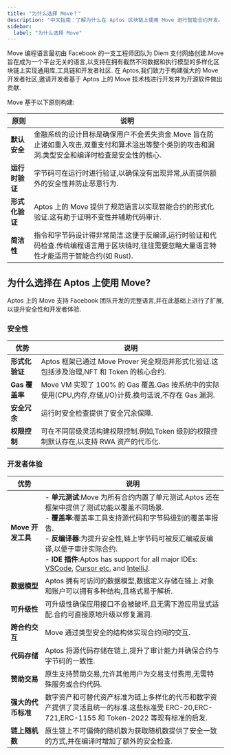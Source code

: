 ```yaml
---
title: "为什么选择 Move？"
description: "中文指南：了解为什么在 Aptos 区块链上使用 Move 进行智能合约开发。"
sidebar:
  label: "为什么选择 Move"
---
```


Move 编程语言最初由 Facebook 的一支工程师团队为 Diem 支付网络创建.Move 旨在成为一个平台无关的语言,以支持在拥有截然不同数据和执行模型的多样化区块链上实现通用库,工具链和开发者社区.
在 Aptos,我们致力于构建强大的 Move 开发者社区,邀请开发者基于 Aptos 上的 Move 技术栈进行开发并为开源软件做出贡献.

Move 基于以下原则构建:

| **原则**    | **说明**                                                                       |
| --------- | ---------------------------------------------------------------------------- |
| **默认安全**  | 金融系统的设计目标是确保用户不会丢失资金.Move 旨在防止诸如重入攻击,双重支付和算术溢出等整个类别的攻击和漏洞.类型安全和编译时检查是安全性的核心. |
| **运行时验证** | 字节码可在运行时进行验证,以确保没有出现异常,从而提供额外的安全性并防止恶意行为.                                    |
| **形式化验证** | Aptos 上的 Move 提供了规范语言以实现智能合约的形式化验证.这有助于证明不变性并辅助代码审计.                         |
| **简洁性**   | 指令和字节码设计得非常简洁.这便于反编译,运行时验证和代码检查.传统编程语言用于区块链时,往往需要忽略大量语言特性才能适用于智能合约(如 Rust).  |

## 为什么选择在 Aptos 上使用 Move?

Aptos 上的 Move 支持 Facebook 团队开发的完整语言,并在此基础上进行了扩展,以提升安全性和开发者体验.

### 安全性

| **优势**      | **说明**                                                                    |
| ----------- | ------------------------------------------------------------------------- |
| **形式化验证**   | Aptos 框架已通过 Move Prover 完全规范并形式化验证.这包括涉及治理,NFT 和 Token 的核心合约.             |
| **Gas 覆盖率** | Move VM 实现了 100% 的 Gas 覆盖.Gas 按系统中的实际使用(CPU,内存,存储,I/O)计费.换句话说,不存在 Gas 漏洞. |
| **安全冗余**    | 运行时安全检查提供了安全冗余保障.                                                         |
| **权限控制**    | 可在不同层级灵活构建权限控制.例如,Token 级别的权限控制默认存在,以支持 RWA 资产的代币化.                       |

### 开发者体验

| **优势**        | **说明**                                                                                                                                                                                                                                                                                                                                                                                                                                            |
| ------------- | ------------------------------------------------------------------------------------------------------------------------------------------------------------------------------------------------------------------------------------------------------------------------------------------------------------------------------------------------------------------------------------------------------------------------------------------------- |
| **Move 开发工具** | - **单元测试**:Move 为所有合约内置了单元测试.Aptos 还在框架中提供了测试功能以覆盖不同场景.<br /> - **覆盖率**:覆盖率工具支持源代码和字节码级别的覆盖率报告.<br /> - **反编译器**:为提升安全性,链上字节码可被反汇编或反编译,以便于审计实际合约.<br /> - **IDE 插件**:Aptos has support for all major IDEs: [VSCode](https://marketplace.visualstudio.com/items?itemName=AptosLabs.move-on-aptos), [Cursor etc.](https://open-vsx.org/extension/aptoslabs/move-on-aptos) and [IntelliJ](https://plugins.jetbrains.com/plugin/14721-move-on-aptos). |
| **数据模型**      | Aptos 拥有可访问的数据模型,数据定义存储在链上.对象和账户可以拥有多种结构,且格式易于解析.                                                                                                                                                                                                                                                                                                                                                                                                 |
| **可升级性**      | 可升级性确保应用接口不会被破坏,且无需下游应用显式适配.合约可直接原地升级以修复漏洞.                                                                                                                                                                                                                                                                                                                                                                                                       |
| **跨合约交互**     | Move 通过类型安全的结构体实现合约间的交互.                                                                                                                                                                                                                                                                                                                                                                                                                          |
| **代码存储**      | Aptos 将源代码存储在链上,提升了审计能力并确保合约与字节码的一致性.                                                                                                                                                                                                                                                                                                                                                                                                             |
| **赞助交易**      | 原生支持赞助交易,允许其他用户为交易支付费用,无需特殊服务或合约代码.                                                                                                                                                                                                                                                                                                                                                                                                               |
| **强大的代币标准**   | 数字资产和可替代资产标准为链上多样化的代币和数字资产提供了灵活且统一的标准.这些标准受 ERC-20,ERC-721,ERC-1155 和 Token-2022 等现有标准的启发.                                                                                                                                                                                                                                                                                                                                                        |
| **链上随机数**     | 原生链上不可偏倚的随机数为获取随机数提供了安全一致的方式,并在编译时增加了额外的安全检查.                                                                                                                                                                                                                                                                                                                                                                                                     |
